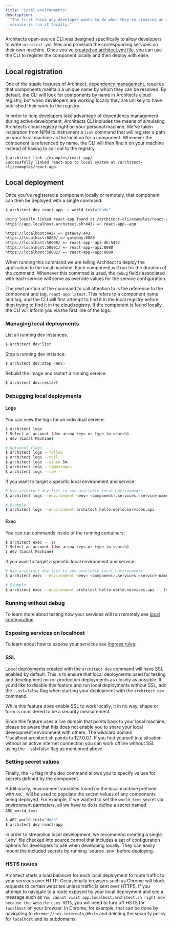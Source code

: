 ```yaml
---
title: "Local environments"
description:
  "The first thing any developer wants to do when they're creating an app or
  service is run it locally."
---
```


Architects open-source CLI was designed specifically to allow developers to
write `architect.yml` files and provision the corresponding services on their
own machine. Once you've
[created an architect.yml file](/components/architect-yml), you can use the CLI
to register the component locally and then deploy with ease.

## Local registration

One of the staple features of Architect,
[dependency management](/components/dependencies), requires that components
maintain a unique name by which they can be resolved. By default, the CLI will
look for components by name in Architects cloud registry, but when developers
are working locally they are unlikely to have published their work to the
registry.

In order to help developers take advantage of dependency management during
active development, Architects CLI includes the means of simulating Architects
cloud registry right on your personal machine. We've taken inspiration from NPM
to instrument a `link` command that will register a path on your local machine
as the location for a component. Whenever the component is referenced by name,
the CLI will then find it on your machine instead of having to call out to the
registry.

```
$ architect link ./examples/react-app/
Successfully linked react-app to local system at /architect-cli/examples/react-app.
```

## Local deployment

Once you've registered a component locally or remotely, that component can then
be deployed with a single command:

```sh
$ architect dev react-app -s world_text="dude"

Using locally linked react-app found at /architect-cli/examples/react-app
https://app.localhost.architect.sh:443/ => react-app--app

https://localhost:443/ => gateway:443
https://localhost:8080/ => gateway:8080
https://localhost:50000/ => react-app--api-db:5432
https://localhost:50001/ => react-app--api:8080
https://localhost:50002/ => react-app--app:8080
```

When running this command we are telling Architect to deploy the application to
the local machine. Each component will run for the duration of the command.
Whenever this commnad is used, the `debug` fields associated with each service
will serve as override values for the service configuration.

The next portion of the command to call attention to is the reference to the
component and tag, `react-app:latest`. This refers to a component name and tag,
and the CLI will first attempt to find it in the local registry before then
trying to find it in the cloud registry. If the component is found locally, the
CLI will inform you via the first line of the logs.

### Managing local deployments

List all running dev instances.

```sh
$ architect dev:list
```

Stop a running dev instance.

```sh
$ architect dev:stop <env>
```

Rebuild the image and restart a running service.
```sh
$ architect dev:restart
```

### Debugging local deployments

#### Logs

You can view the logs for an individual service:

```sh
$ architect logs
? Select an account (Use arrow keys or type to search)
❯ dev (Local Machine)

# Optional flags
$ architect logs --follow
$ architect logs --tail
$ architect logs --since 5m
$ architect logs --timestamps
$ architect logs --raw
```

If you want to target a specific local environment and service:

```sh
# Use architect dev:list to see available local environments
$ architect logs --environment <env> <component>.services.<service-name>

# Example
$ architect logs --environment architect hello-world.services.api
```

#### Exec

You can run commands inside of the running containers:

```sh
$ architect exec -- ls
? Select an account (Use arrow keys or type to search)
❯ dev (Local Machine)
```

If you want to target a specific local environment and service:

```sh
# Use architect dev:list to see available local environments
$ architect exec --environment <env> <component>.services.<service-name> -- <cmd>

# Example
$ architect exec --environment architect hello-world.services.api -- ls
```

### Running without debug

To learn more about testing how your services will run remotely see
[local configuration](/components/local-configuration).

### Exposing services on localhost

To learn about how to expose your services see
[ingress rules](/components/ingress-rules).

### SSL

Local deployments created with the `architect dev` command will have SSL enabled
by default. This is to ensure that local deployments used for testing and
development mirror production deployments as closely as possible. If you'd like
to disable this feature and run local deployments without SSL, add the
`--ssl=false` flag when starting your deployment with the `architect dev`
command.

While this feature does enable SSL to work locally, it in no way, shape or form
is considered to be a security measurement.

Since this feature uses a live domain that points back to your local machine,
please be aware that this does not enable you to share your local development
environment with others. The wildcard domain \*.localhost.architect.sh points to
127.0.0.1. If you find yourself in a situation without an active internet
connection you can work offline without SSL using the --ssl=false flag as
mentioned above.

### Setting secret values

Finally, the `-p` flag in the dev command allows you to specify values for
secrets defined by the component.

Additionally, environment variables found on the local machine prefixed with
`ARC_` will be used to populate the secret values of any components being
deployed. For example, if we wanted to set the `world_text` secret via
environment parmeters, all we have to do is define a secret named
`ARC_world_text`:

```sh
$ ARC_world_text="dude"
$ architect dev react-app
```

<Note>
  In order to streamline local development, we recommend creating a single
  `.env` file checked into source control that includes a set of configuration
  options for developers to use when developing locally. They can easily mount
  the included secrets by running `source .env` before deploying.
</Note>

### HSTS issues

Architect starts a load balancer for each local deployment to route traffic to
your services over HTTP. Occasionally browsers such as Chrome will block
requests to certain websites unless traffic is sent over HTTPS. If you attempt
to navigate to a route exposed by your local deployment and see a message such
as
`You cannot visit app.localhost.architect.sh right now because the website uses HSTS`,
you will need to turn off HSTS for `localhost` on your browser. In Chrome, for
example, that can be done by navigating to `chrome://net-internals/#hsts` and
deleting the security policy for `localhost` and its subdomains.
